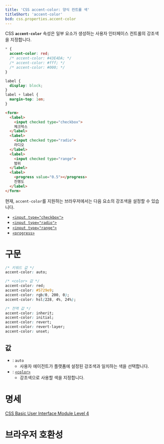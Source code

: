 ```yaml
---
title: 'CSS accent-color: 양식 컨트롤 색'
titleShort: 'accent-color'
bcd: css.properties.accent-color
---
```


CSS **`accent-color`** 속성은 일부 요소가 생성하는 사용자 인터페이스 컨트롤의 강조색을 지정합니다.

```css hidden name=demo
* {
  accent-color: red;
  /* accent-color: #43E4DA; */
  /* accent-color: #fff; */
  /* accent-color: #000; */
}
```

```css hidden name=demo editable=false filename=style
label {
  display: block;
}
label + label {
  margin-top: 1em;
}
```

```html hidden name=demo
<form>
  <label>
    <input checked type="checkbox">
    체크박스
  </label>
  <label>
    <input checked type="radio">
    라디오
  </label>
  <label>
    <input checked type="range">
    범위
  </label>
  <label>
    <progress value="0.5"></progress>
    진행도
  </label>
</form>
```

<LiveExample height={240} lang="css" name="demo" />

현재, `accent-color`를 지원하는 브라우저에서는 다음 요소의 강조색을 설정할 수 있습니다.

- [`<input type="checkbox">`]
- [`<input type="radio">`]
- [`<input type="range">`]
- [`<progress>`]

# 구문

```css
/* 키워드 값 */
accent-color: auto;

/* <color> 값 */
accent-color: red;
accent-color: #5729e9;
accent-color: rgb(0, 200, 0);
accent-color: hsl(228, 4%, 24%);

/* 전역 값 */
accent-color: inherit;
accent-color: initial;
accent-color: revert;
accent-color: revert-layer;
accent-color: unset;
```

## 값

- : `auto`
  - 사용자 에이전트가 플랫폼에 설정된 강조색과 일치하는 색을 선택합니다.
- : [`<color>`](./color_value)
  - 강조색으로 사용할 색을 지정합니다.

# 명세

[CSS Basic User Interface Module Level 4](https://drafts.csswg.org/css-ui/#widget-accent)

# 브라우저 호환성

<BrowserCompat data={props.bcd} />

[`<input type="checkbox">`]: /docs/Web/HTML/Element/input/checkbox
[`<input type="radio">`]: /docs/Web/HTML/Element/input/radio
[`<input type="range">`]: /docs/Web/HTML/Element/input/range
[`<progress>`]: /docs/Web/HTML/Element/progress
